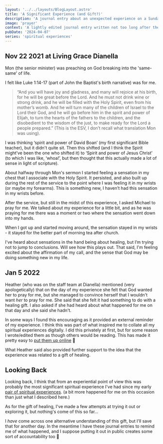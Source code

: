 ```yaml
---
layout: '../../layouts/BlogLayout.astro'
title: 'A Significant Experience (and Gift?)'
description: 'A journal entry about an unexpected experience on a Sunday morning.'
image: 'prayer'
context: 'A lightly edited journal entry written not too long after the experience.'
pubDate: '2024-04-07'
series: 'spiritual experiences'
---
```


## Nov 22 2021 at Living Grace Dianella

Mon (the senior minister) was preaching on God breaking into the 'same-same' of life.

I felt like Luke 1:14-17 (part of John the Baptist's birth narrative) was for me.

> “And you will have joy and gladness, and many will rejoice at his birth, for he will be great before the Lord. And he must not drink wine or strong drink, and he will be filled with the Holy Spirit, even from his mother’s womb. And he will turn many of the children of Israel to the Lord their God, and he will go before him in the spirit and power of Elijah, to turn the hearts of the fathers to the children, and the disobedient to the wisdom of the just, to make ready for the Lord a people prepared.” (This is the ESV, I don’t recall what translation Mon was using).

I was thinking ‘spirit and power of David Boan’ (my first significant Bible teacher), but it didn't quite sit. Then this shifted (and I think the Spirit might’ve been the one who shifted it) to ‘Spirit and power of Jesus Christ’ (to which I was like, ‘whoa!’, but then thought that this actually made a lot of sense in light of scripture).

About halfway through Mon's sermon I started feeling a sensation in my chest that I associate with the Holy Spirit. It persisted, and also built up during the rest of the service to the point where I was feeling it in my wrists (or maybe my forearms). This is something new, I haven’t had this sensation in my wrists before.

After the service, but still in the midst of this experience, I asked Michael to pray for me. We talked about my experience for a little bit, and as he was praying for me there was a moment or two where the sensation went down into my hands.

When I got up and started moving around, the sensation stayed in my wrists - it stayed for the better part of morning tea after church.

I've heard about sensations in the hand being about healing, but I’m trying not to jump to conclusions. Will see how this plays out. That said, I'm feeling excited about the affirmation of my call, and the sense that God may be doing something new in my life.

## Jan 5 2022

Heather (who was on the staff team at Dianella) mentioned (very apologetically) that on the day of my experience she felt that God wanted her to pray for me, but she managed to convince herself that I wouldn't want _her_ to pray for me. She said that she felt it had something to do with a healing gift. I also asked if she had heard about what happened for me on that day and she said she hadn't.

In some ways I found this encouraging as it provided an external reminder of my experience. I think this was part of what inspired me to collate all my spiritual experiences digitally. I did this privately at first, but for some reason I wrote/edited them as though others would be reading. This has made it pretty easy to [put them up online](/blog/series/spiritual%20experiences) 🙂

What Heather said also provided further support to the idea that the experience was related to a gift of healing.

## Looking Back

Looking back, I think that from an experiential point of view this was probably the most significant spiritual experience I've had since my early [pair of spiritual experiences](/blog/004-a-pair-of-spiritual-experiences-part-one). (a bit more happened for me on this occasion than just what I described here.)

As for the gift of healing, I've made a few attempts at trying it out or exploring it, but nothing's come of this so far...

I _have_ come across one alternative understanding of this gift, but I'll save that for another day. In the meantime I have these journal entries to remind me of what happened, and I suppose putting it out in public creates some sort of accountability too 🙂

